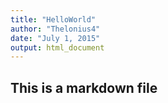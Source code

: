 ```yaml
---
title: "HelloWorld"
author: "Thelonius4"
date: "July 1, 2015"
output: html_document
---
```


## This is a markdown file


